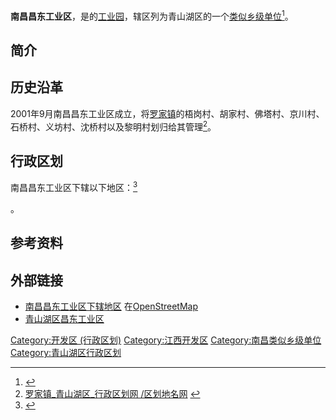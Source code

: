 {{中国乡级行政区|36/01/11/501/000
|汉语拼音 = 
|其他语言 = 
|其他语言名称 = 
|旧称 =
|地名出处 = 
|位置图文件名 = 
|位置图描述 = 
|自定义图片=
|建置时间 = 2001年9月<ref>[http://cd.ncqsh.gov.cn/yuanqugaikuang/2010-06-03/558.html 南昌昌东工业区简介] {{webarchive|url=https://web.archive.org/web/20140517191827/http://cd.ncqsh.gov.cn/yuanqugaikuang/2010-06-03/558.html |date=2014-05-17 }}</ref>
|领导职位 = 
|领导名称 = 
|政府驻地 = 东升大道昌东二路
|毗邻 = 
|总面积 = 21.5平方公里
|总人口 = 
|户籍人口 = 
|户籍人口年份 = 
|常住人口 = 36281人<ref>{{Cite web |url=http://www.nc.gov.cn/zwgk/tjsj/tjgb/qxtj/201108/t20110801_361320.htm |title=南昌市青山湖区2010年第六次全国人口普查主要数据公报 |access-date=2014-05-18 |archive-url=https://web.archive.org/web/20140428105543/http://www.nc.gov.cn/zwgk/tjsj/tjgb/qxtj/201108/t20110801_361320.htm |archive-date=2014-04-28 |dead-url=yes }}</ref>
|常住人口年份 = 2010年
|人口密度 = 
|GDP = 
|邮政编码 = 
|电话区号 = 
|官方网站 = 
|网站名称 = 
}}
'''南昌昌东工业区'''，是{{PRC admin/fullname|36/01/11/501/000|3}}的[[工业园|工业园]]，辖区列为青山湖区的一个[[类似乡级单位|类似乡级单位]]<ref>{{PRC admin/ref sgc|{{PRC admin/parent|36/01/11/501/000}}}}</ref>。
== 简介 ==
== 历史沿革 ==
2001年9月南昌昌东工业区成立，将[[罗家镇_(南昌市)|罗家镇]]的梧岗村、胡家村、佛塔村、京川村、石桥村、义坊村、沈桥村以及黎明村划归给其管理<ref>[http://www.xzqh.org/html/2008/1225/9770.html 罗家镇_青山湖区_行政区划网 /区划地名网] {{webarchive|url=https://web.archive.org/web/20140512231350/http://www.xzqh.org/html/2008/1225/9770.html |date=2014-05-12 }}</ref>。

== 行政区划 ==

南昌昌东工业区下辖以下地区：<ref>{{PRC admin/ref sgc|36/01/11/501/000}}</ref>

{{PRC admin/children|36/01/11/501/000}}。

== 参考资料 ==

{{reflist}}

== 外部链接 ==
*[http://www.openstreetmap.org/relation/3328269 南昌昌东工业区下辖地区] {{Wayback|url=http://www.openstreetmap.org/relation/3328269 |date=20150925010905 }}在[[OpenStreetMap|OpenStreetMap]]
*[https://web.archive.org/web/20140517182437/http://cd.ncqsh.gov.cn/ 青山湖区昌东工业区]

{{青山湖区行政区划}}
{{江西行政区划小作品}}

[[Category:开发区_(行政区划)|Category:开发区 (行政区划)]]
[[Category:江西开发区|Category:江西开发区]]
[[Category:南昌类似乡级单位|Category:南昌类似乡级单位]]
[[Category:青山湖区行政区划|Category:青山湖区行政区划]]